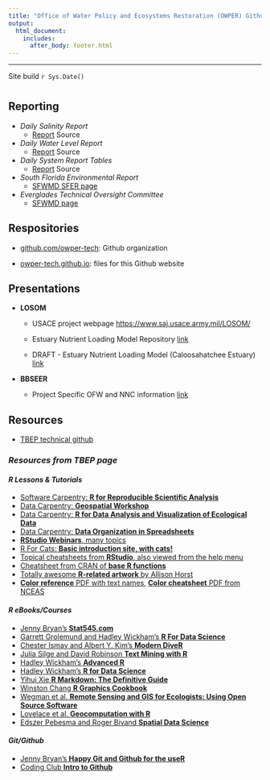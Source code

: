 ```yaml
---
title: "Office of Water Policy and Ecosystems Restoration (OWPER) Github Webpage <img src='dep_logo.png' align='right' height = '100'/>"
output: 
  html_document:
    includes:
      after_body: footer.html
---
```


***

Site build `r Sys.Date()`

# {.tabset}

## Reporting

- *Daily Salinity Report*
    - [Report](http://publicfiles.dep.state.fl.us/owp/SalinityReports/SalinityUpdate.html){target="_blank"} Source

- *Daily Water Level Report*
    - [Report](http://publicfiles.dep.state.fl.us/owp/SalinityReports/WaterLevelUpdate.html){target="_blank"} Source
    
- *Daily System Report Tables*
    - [Report](http://publicfiles.dep.state.fl.us/owp/SalinityReports/DailySystemReport_Table.html){target="_blank"} Source
    
- *South Florida Environmental Report*
    - [SFWMD SFER page](https://www.sfwmd.gov/science-data/scientific-publications-sfer){target="_blank"}
    
- *Everglades Technical Oversight Committee*
    - [SFWMD page](https://www.sfwmd.gov/our-work/toc){target="_blank"}
    
## Respositories

 - [github.com/owper-tech](https://https://github.com/owper-tech/){target="_blank"}: Github organization
 
 - [owper-tech.github.io](https://github.com/owper-tech/owper-tech.github.io){target="_blank"}: files for this Github website

## Presentations

- **LOSOM**

    - USACE project webpage [https://www.saj.usace.army.mil/LOSOM/](https://www.saj.usace.army.mil/LOSOM/){target="_blank"}

    - Estuary Nutrient Loading Model Repository [link](https://github.com/SwampThingPaul/LOSOM_ENLM){target="_blank"}

    - DRAFT - Estuary Nutrient Loading Model (Caloosahatchee Estuary) [link](https://swampthingecology.org/slides/LOSOMWQ/Julian_LOSOM_ENLM#1){target="_blank"}


- **BBSEER**
  
    - Project Specific OFW and NNC information [link](https://swampthingecology.org/slides/BBSEER/BBSEER_OFW_map.html){target="_blank"}
    
## Resources

* [TBEP technical github](https://tbep-tech.github.io/){target="_blank"}

### *Resources from TBEP page*

#### *R Lessons & Tutorials*

* [Software Carpentry: **R for Reproducible Scientific Analysis**](http://data-lessons.github.io/gapminder-R/){target="_blank"}
* [Data Carpentry: **Geospatial Workshop**](https://datacarpentry.org/geospatial-workshop/){target="_blank"}
* [Data Carpentry: **R for Data Analysis and Visualization of Ecological Data**](http://www.datacarpentry.org/R-ecology-lesson/){target="_blank"}
* [Data Carpentry: **Data Organization in Spreadsheets**](http://www.datacarpentry.org/spreadsheet-ecology-lesson/){target="_blank"}
* [**RStudio Webinars**, many topics](https://www.rstudio.com/resources/webinars/){target="_blank"}
* [R For Cats: **Basic introduction site, with cats!**](http://rforcats.net/){target="_blank"}
* [Topical cheatsheets from **RStudio**, also viewed from the help menu](http://www.rstudio.com/resources/cheatsheets/){target="_blank"}
* [Cheatsheet from CRAN of **base R functions**](http://cran.r-project.org/doc/contrib/Short-refcard.pdf){target="_blank"} 
* [Totally awesome **R-related artwork** by Allison Horst](https://github.com/allisonhorst/stats-illustrations){target="_blank"}
* [**Color reference** PDF with text names](http://www.stat.columbia.edu/~tzheng/files/Rcolor.pdf){target="_blank"}, [**Color cheatsheet** PDF from NCEAS](https://www.nceas.ucsb.edu/sites/default/files/2020-04/colorPaletteCheatsheet.pdf){target="_blank"}

#### *R eBooks/Courses*

* [Jenny Bryan's **Stat545.com**](http://stat545.com/){target="_blank"}
* [Garrett Grolemund and Hadley Wickham's **R For Data Science**](http://r4ds.had.co.nz/){target="_blank"}
* [Chester Ismay and Albert Y. Kim's **Modern DiveR**](https://ismayc.github.io/moderndiver-book/){target="_blank"}
* [Julia Silge and David Robinson **Text Mining with R**](http://tidytextmining.com/){target="_blank"}
* [Hadley Wickham's **Advanced R**](http://adv-r.had.co.nz/){target="_blank"}
* [Hadley Wickham's **R for Data Science**](https://r4ds.had.co.nz){target="_blank"}
* [Yihui Xie **R Markdown: The Definitive Guide**](https://bookdown.org/yihui/rmarkdown/){target="_blank"}
* [Winston Chang **R Graphics Cookbook**](http://www.cookbook-r.com/){target="_blank"}
* [Wegman et al. **Remote Sensing and GIS for Ecologists: Using Open Source Software**](http://book.ecosens.org/RSEbook/){target="_blank"}
* [Lovelace et al. **Geocomputation with R**](https://geocompr.robinlovelace.net/){target="_blank"}
* [Edszer Pebesma and Roger Bivand **Spatial Data Science**](https://keen-swartz-3146c4.netlify.app/index.html){target="_blank"}

#### *Git/Github* 

* [Jenny Bryan's **Happy Git and Github for the useR**](http://happygitwithr.com/){target="_blank"}
* [Coding Club **Intro to Github**](https://ourcodingclub.github.io/2017/02/27/git.html){target="_blank"}
